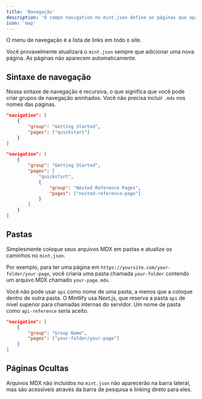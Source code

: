 ```yaml
---
title: 'Navegação'
description: 'O campo navigation no mint.json define as páginas que aparecem no menu de navegação'
icon: 'map'
---
```


O menu de navegação é a lista de links em todo o site.

Você provavelmente atualizará o `mint.json` sempre que adicionar uma nova página. As páginas não aparecem automaticamente.

## Sintaxe de navegação

Nossa sintaxe de navegação é recursiva, o que significa que você pode criar grupos de navegação aninhados. Você não precisa incluir `.mdx` nos nomes das páginas.

<CodeGroup>

```json Navegação Regular
"navigation": [
    {
        "group": "Getting Started",
        "pages": ["quickstart"]
    }
]
```

```json Navegação Aninhada
"navigation": [
    {
        "group": "Getting Started",
        "pages": [
            "quickstart",
            {
                "group": "Nested Reference Pages",
                "pages": ["nested-reference-page"]
            }
        ]
    }
]
```

</CodeGroup>

## Pastas

Simplesmente coloque seus arquivos MDX em pastas e atualize os caminhos no `mint.json`.

Por exemplo, para ter uma página em `https://yoursite.com/your-folder/your-page`, você criaria uma pasta chamada `your-folder` contendo um arquivo MDX chamado `your-page.mdx`.

<Warning>

Você não pode usar `api` como nome de uma pasta, a menos que a coloque dentro de outra pasta. O Mintlify usa Next.js, que reserva a pasta `api` de nível superior para chamadas internas do servidor. Um nome de pasta como `api-reference` seria aceito.

</Warning>

```json Navegação Com Pasta
"navigation": [
    {
        "group": "Group Name",
        "pages": ["your-folder/your-page"]
    }
]
```

## Páginas Ocultas

Arquivos MDX não incluídos no `mint.json` não aparecerão na barra lateral, mas são acessíveis através da barra de pesquisa e linking direto para eles.